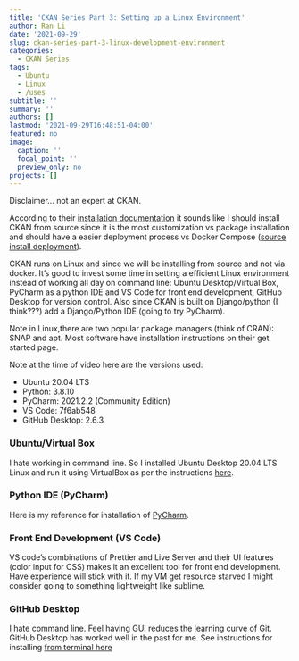 ```yaml
---
title: 'CKAN Series Part 3: Setting up a Linux Environment'
author: Ran Li
date: '2021-09-29'
slug: ckan-series-part-3-linux-development-environment
categories:
  - CKAN Series
tags:
  - Ubuntu
  - Linux
  - /uses
subtitle: ''
summary: ''
authors: []
lastmod: '2021-09-29T16:48:51-04:00'
featured: no
image:
  caption: ''
  focal_point: ''
  preview_only: no
projects: []
---
```


Disclaimer... not an expert at CKAN.

According to their [installation documentation](https://docs.ckan.org/en/2.9/maintaining/installing/index.html) it sounds like I should install CKAN from source since it is the most customization vs package installation and should have a easier deployment process vs Docker Compose ([source install deployment](https://docs.ckan.org/en/2.9/maintaining/installing/deployment.html)).

CKAN runs on Linux and since we will be installing from source and not via docker. It's good to invest some time in setting a efficient Linux environment instead of working all day on command line: Ubuntu Desktop/Virtual Box, PyCharm as a python IDE and VS Code for front end development, GitHub Desktop for version control. Also since CKAN is built on Django/python (I think???) add a Django/Python IDE (going to try PyCharm).

Note in Linux,there are two popular package managers (think of CRAN): SNAP and apt. Most software have installation instructions on their get started page.

Note at the time of video here are the versions used:

-   Ubuntu 20.04 LTS
-   Python: 3.8.10
-   PyCharm: 2021.2.2 (Community Edition)
-   VS Code: 7f6ab548
-   GitHub Desktop: 2.6.3

### Ubuntu/Virtual Box

I hate working in command line. So I installed Ubuntu Desktop 20.04 LTS Linux and run it using VirtualBox as per the instructions [here](https://www.youtube.com/watch?v=x5MhydijWmc&ab_channel=ProgrammingKnowledge).

### Python IDE (PyCharm)

Here is my reference for installation of [PyCharm](https://www.youtube.com/watch?v=15daSz2QExo&ab_channel=ProgrammingKnowledge).

### Front End Development (VS Code)

VS code's combinations of Prettier and Live Server and their UI features (color input for CSS) makes it an excellent tool for front end development. Have experience will stick with it. If my VM get resource starved I might consider going to something lightweight like sublime.

### GitHub Desktop

I hate command line. Feel having GUI reduces the learning curve of Git. GitHub Desktop has worked well in the past for me. See instructions for installing [from terminal here](https://gist.github.com/berkorbay/6feda478a00b0432d13f1fc0a50467f1)
